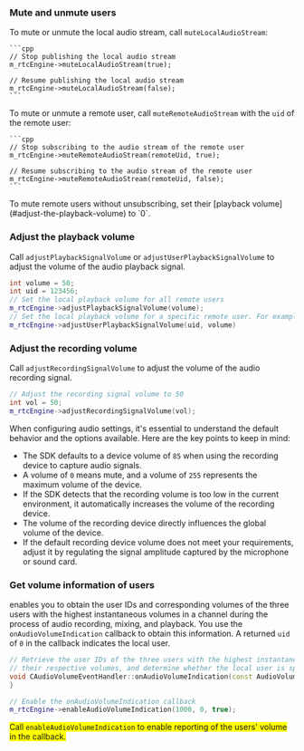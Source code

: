 <PlatformWrapper platform="unreal">

### Mute and unmute users

To mute or unmute the local audio stream, call `muteLocalAudioStream`:

    ```cpp
    // Stop publishing the local audio stream
    m_rtcEngine->muteLocalAudioStream(true);

    // Resume publishing the local audio stream
    m_rtcEngine->muteLocalAudioStream(false);
    ```
    
To mute or unmute a remote user, call `muteRemoteAudioStream` with the `uid` of the remote user:

    ```cpp
    // Stop subscribing to the audio stream of the remote user
    m_rtcEngine->muteRemoteAudioStream(remoteUid, true);

    // Resume subscribing to the audio stream of the remote user
    m_rtcEngine->muteRemoteAudioStream(remoteUid, false);
    ```

<Admonition type="info">
To mute remote users without unsubscribing, set their [playback volume](#adjust-the-playback-volume) to `0`.
</Admonition>
    
### Adjust the playback volume
Call `adjustPlaybackSignalVolume` or `adjustUserPlaybackSignalVolume` to adjust the volume of the audio playback signal.

```cpp
int volume = 50;
int uid = 123456;
// Set the local playback volume for all remote users 
m_rtcEngine->adjustPlaybackSignalVolume(volume);
// Set the local playback volume for a specific remote user. For example, user 123456
m_rtcEngine->adjustUserPlaybackSignalVolume(uid, volume)
```

### Adjust the recording volume
Call `adjustRecordingSignalVolume` to adjust the volume of the audio recording signal.

```cpp
// Adjust the recording signal volume to 50
int vol = 50;
m_rtcEngine->adjustRecordingSignalVolume(vol);
```

When configuring audio settings, it's essential to understand the default behavior and the options available. Here are the key points to keep in mind:

* The SDK defaults to a device volume of `85` when using the recording device to capture audio signals.
* A volume of `0` means mute, and a volume of `255` represents the maximum volume of the device.
* If the SDK detects that the recording volume is too low in the current environment, it automatically increases the volume of the recording device.
* The volume of the recording device directly influences the global volume of the device.
* If the default recording device volume does not meet your requirements, adjust it by regulating the signal amplitude captured by the microphone or sound card.

### Get volume information of users

<Vpd k="SDK"/> enables you to obtain the user IDs and corresponding volumes of the three users with the highest instantaneous volumes in a channel during the process of audio recording, mixing, and playback. You use the `onAudioVolumeIndication` callback to obtain this information. A returned `uid` of `0` in the callback indicates the local user.

```cpp
// Retrieve the user IDs of the three users with the highest instantaneous speaking volume,
// their respective volumes, and determine whether the local user is speaking.
void CAudioVolumeEventHandler::onAudioVolumeIndication(const AudioVolumeInfo* speakers, unsigned int speakerNumber, int totalVolume){
}

// Enable the onAudioVolumeIndication callback
m_rtcEngine->enableAudioVolumeIndication(1000, 0, true);
```

<Admonition type="caution" title="Note" style="background-color:yellow">Call `enableAudioVolumeIndication` to enable reporting of the users' volume in the callback.</Admonition>

</PlatformWrapper>